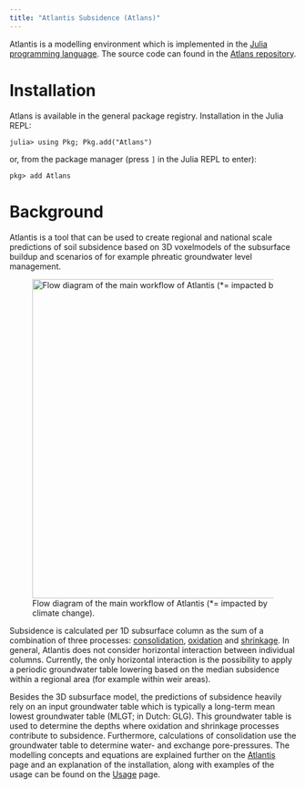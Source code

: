 ```yaml
---
title: "Atlantis Subsidence (Atlans)"
---
```


Atlantis is a modelling environment which is implemented in the [Julia programming language](https://julialang.org/). The source code can found in the [Atlans repository](https://gitlab.com/deltares/subsidence/atlans.jl.git).

# Installation

Atlans is available in the general package registry. Installation in the Julia REPL:
```julia-repl
julia> using Pkg; Pkg.add("Atlans")
```

or, from the package manager (press `]` in the Julia REPL to enter):
```julia-repl
pkg> add Atlans
```

# Background

Atlantis is a tool that can be used to create regional and national scale predictions of soil subsidence based on 3D voxelmodels of the subsurface buildup and scenarios of for example phreatic groundwater level management. 

![Flow diagram of the main workflow of Atlantis (*= impacted by climate change).](../images/flow_diagram.png){#fig-workflow width=560}

Subsidence is calculated per 1D subsurface column as the sum of a combination of three processes: [consolidation](core/consolidation.qmd), [oxidation](core/oxidation.qmd) and [shrinkage](core/shrinkage.qmd). In general, Atlantis does not consider horizontal interaction between individual columns. Currently, the only horizontal interaction is the possibility to apply a periodic groundwater table lowering based on the median subsidence within a regional area (for example within weir areas).

Besides the 3D subsurface model, the predictions of subsidence heavily rely on an input groundwater table which is typically a long-term mean lowest groundwater table (MLGT; in Dutch: GLG). This groundwater table is used to determine the depths where oxidation and shrinkage processes contribute to subsidence. Furthermore, calculations of consolidation use the groundwater table to determine water- and exchange pore-pressures. The modelling concepts and equations are explained further on the [Atlantis](core/index.qmd) page and an explanation of the installation, along with examples of the usage can be found on the [Usage](usage/index.qmd) page.
